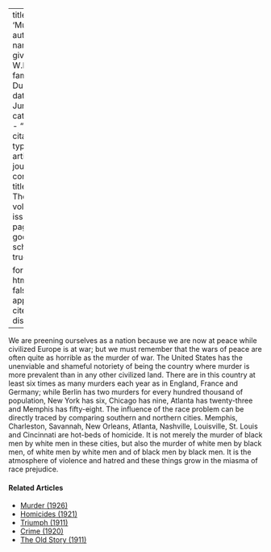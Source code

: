 
---
title: 'Murder'
author:
  - name:
      given: W.E.B.
      family: Du Bois
date: Jun. 1914
categories: 
  - ""
citation: 
  type: article-journal
  container-title: The Crisis
  volume: 9
  issue: 2
  page: 80
google-scholar: true

format:
  html:
    toc: false
    appendix-cite-as: display
---



We are preening ourselves as a nation because we are now at peace while civilized Europe is at war; but we must remember that the wars of peace are often quite as horrible as the murder of war. The United States has the unenviable and shameful notoriety of being the country where murder is more prevalent than in any other civilized land. There are in this country at least six times as many murders each year as in England, France and Germany; while Berlin has two murders for every hundred thousand of population, New York has six, Chicago has nine, Atlanta has twenty-three and Memphis has fifty-eight. The influence of the race problem can be directly traced by comparing southern and northern cities. Memphis, Charleston, Savannah, New Orleans, Atlanta, Nashville, Louisville, St. Louis and Cincinnati are hot-beds of homicide. It is not merely the murder of black men by white men in these cities, but also the murder of white men by black men, of white men by white men and of black men by black men. It is the atmosphere of violence and hatred and these things grow in the miasma of race prejudice.

<!-- Similar articles start here -->
<div  class="clear-wrap"></div>

#### Related Articles

* [Murder (1926)](/Volumes/32/03/murder.html)
* [Homicides (1921)](/Volumes/23/05/homicides.html)
* [Triumph (1911)](/Volumes/02/05/triumph.html)
* [Crime (1920)](/Volumes/19/04/crime.html)
* [The Old Story (1911)](/Volumes/01/03/old_story.html)

<!-- Similar articles end here -->
